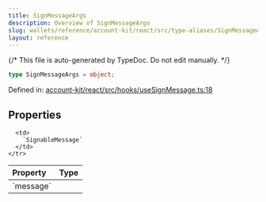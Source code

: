 ```yaml
---
title: SignMessageArgs
description: Overview of SignMessageArgs
slug: wallets/reference/account-kit/react/src/type-aliases/SignMessageArgs
layout: reference
---
```


{/* This file is auto-generated by TypeDoc. Do not edit manually. */}

```ts
type SignMessageArgs = object;
```

Defined in: [account-kit/react/src/hooks/useSignMessage.ts:18](https://github.com/alchemyplatform/aa-sdk/blob/9f926c402d1661309abbf8eae8431e52e8c5e53f/account-kit/react/src/hooks/useSignMessage.ts#L18)

## Properties

<table>
  <thead>
    <tr>
      <th align="left">Property</th>
      <th align="left">Type</th>
    </tr>
  </thead>

  <tbody>
    <tr>
      <td>
        <a id="message" /> `message`
      </td>

      <td>
        `SignableMessage`
      </td>
    </tr>

  </tbody>
</table>
